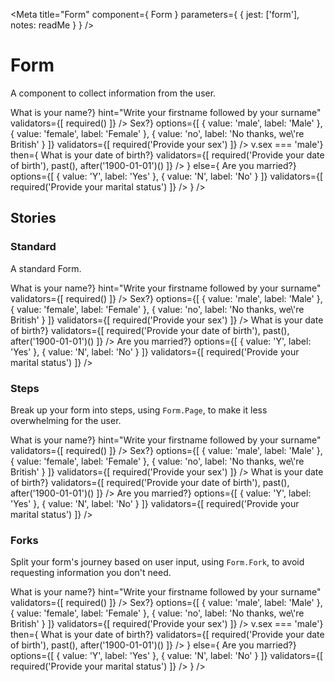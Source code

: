 
<Meta
  title="Form"
  component={ Form }
  parameters={ {
    jest: ['form'],
    notes: readMe
  } }
/>

# Form

<p><Tag text="Unofficial" /> <Tag text="Experimental" /></p>

A component to collect information from the user.

<Preview withToolbar>
  <Story name="Form">
    <Form action="/result" method="get">
      <Form.Page>
        <Form.TextInput
          name="fullName"
          label={<h2>What is your name?</h2>}
          hint="Write your firstname followed by your surname"
          validators={[
            required()
          ]}
        />
        <Form.Submit value="Continue" />
      </Form.Page>
      <Form.Page>
        <Form.Radios
          name="sex"
          label={<h2>Sex?</h2>}
          options={[
            { value: 'male', label: 'Male' },
            { value: 'female', label: 'Female' },
            { value: 'no', label: 'No thanks, we\'re British' }
          ]}
          validators={[
            required('Provide your sex')
          ]}
        />
        <Form.Submit value="Continue" />
      </Form.Page>
      <Form.Fork
        if={v => v.sex === 'male'}
        then={
          <Form.Page>
            <Form.DateInput
              name="dob"
              prettyName="date of birth"
              label={<h2>What is your date of birth?</h2>}
              validators={[
                required('Provide your date of birth'),
                past(),
                after('1900-01-01')()
              ]}
            />
            <Form.Submit value="Submit" />
          </Form.Page>
        }
        else={
          <Form.Page>
            <Form.Radios
              name="married"
              label={<h2>Are you married?</h2>}
              options={[
                { value: 'Y', label: 'Yes' },
                { value: 'N', label: 'No' }
              ]}
              validators={[
                required('Provide your marital status')
              ]}
            />
            <Form.Submit value="Submit" />
          </Form.Page>
        }
      />
    </Form>
  </Story>
</Preview>

<Props of={Form} />


## Stories
### Standard

A standard Form.

<Preview>
  <Story name="Standard">
    <Form action="/result" method="get">
      <Form.TextInput
        name="fullName"
        label={<h2>What is your name?</h2>}
        hint="Write your firstname followed by your surname"
        validators={[
          required()
        ]}
      />
      <Form.Radios
        name="sex"
        label={<h2>Sex?</h2>}
        options={[
          { value: 'male', label: 'Male' },
          { value: 'female', label: 'Female' },
          { value: 'no', label: 'No thanks, we\'re British' }
        ]}
        validators={[
          required('Provide your sex')
        ]}
      />
      <Form.DateInput
        name="dob"
        prettyName="date of birth"
        label={<h2>What is your date of birth?</h2>}
        validators={[
          required('Provide your date of birth'),
          past(),
          after('1900-01-01')()
        ]}
      />
      <Form.Radios
        name="married"
        label={<h2>Are you married?</h2>}
        options={[
          { value: 'Y', label: 'Yes' },
          { value: 'N', label: 'No' }
        ]}
        validators={[
          required('Provide your marital status')
        ]}
      />
      <Form.Submit value="Submit" />
    </Form>
  </Story>
</Preview>


### Steps

Break up your form into steps, using `Form.Page`, to make it less overwhelming for the user.

<Preview>
  <Story name="Steps">
    <Form action="/result" method="get">
      <Form.Page>
        <Form.TextInput
          name="fullName"
          label={<h2>What is your name?</h2>}
          hint="Write your firstname followed by your surname"
          validators={[
            required()
          ]}
        />
        <Form.Submit value="Continue" />
      </Form.Page>
      <Form.Page>
        <Form.Radios
          name="sex"
          label={<h2>Sex?</h2>}
          options={[
            { value: 'male', label: 'Male' },
            { value: 'female', label: 'Female' },
            { value: 'no', label: 'No thanks, we\'re British' }
          ]}
          validators={[
            required('Provide your sex')
          ]}
        />
        <Form.Submit value="Continue" />
      </Form.Page>
      <Form.Page>
        <Form.DateInput
          name="dob"
          prettyName="date of birth"
          label={<h2>What is your date of birth?</h2>}
          validators={[
            required('Provide your date of birth'),
            past(),
            after('1900-01-01')()
          ]}
        />
        <Form.Submit value="Continue" />
      </Form.Page>
      <Form.Page>
        <Form.Radios
          name="married"
          label={<h2>Are you married?</h2>}
          options={[
            { value: 'Y', label: 'Yes' },
            { value: 'N', label: 'No' }
          ]}
          validators={[
            required('Provide your marital status')
          ]}
        />
        <Form.Submit value="Submit" />
      </Form.Page>
    </Form>
  </Story>
</Preview>


### Forks

Split your form's journey based on user input, using `Form.Fork`, to avoid requesting information you don't need.

<Preview>
  <Story name="Forks">
    <Form action="/result" method="get">
      <Form.Page>
        <Form.TextInput
          name="fullName"
          label={<h2>What is your name?</h2>}
          hint="Write your firstname followed by your surname"
          validators={[
            required()
          ]}
        />
        <Form.Submit value="Continue" />
      </Form.Page>
      <Form.Page>
        <Form.Radios
          name="sex"
          label={<h2>Sex?</h2>}
          options={[
            { value: 'male', label: 'Male' },
            { value: 'female', label: 'Female' },
            { value: 'no', label: 'No thanks, we\'re British' }
          ]}
          validators={[
            required('Provide your sex')
          ]}
        />
        <Form.Submit value="Continue" />
      </Form.Page>
      <Form.Fork
        if={v => v.sex === 'male'}
        then={
          <Form.Page>
            <Form.DateInput
              name="dob"
              prettyName="date of birth"
              label={<h2>What is your date of birth?</h2>}
              validators={[
                required('Provide your date of birth'),
                past(),
                after('1900-01-01')()
              ]}
            />
            <Form.Submit value="Submit" />
          </Form.Page>
        }
        else={
          <Form.Page>
            <Form.Radios
              name="married"
              label={<h2>Are you married?</h2>}
              options={[
                { value: 'Y', label: 'Yes' },
                { value: 'N', label: 'No' }
              ]}
              validators={[
                required('Provide your marital status')
              ]}
            />
            <Form.Submit value="Submit" />
          </Form.Page>
        }
      />
    </Form>
  </Story>
</Preview>
